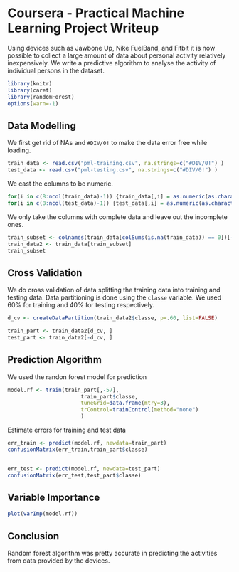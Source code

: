 Coursera - Practical Machine Learning Project Writeup
=====================================================

Using devices such as Jawbone Up, Nike FuelBand, and Fitbit it is now possible to collect a large amount of data about personal activity relatively inexpensively.
We write a predictive algorithm to analyse the activity of individual persons in the dataset.

```r
library(knitr)
library(caret)
library(randomForest)
options(warn=-1)
```
## Data Modelling

We first get rid of NAs and `#DIV/0!` to make the data error free while loading.

```r
train_data <- read.csv("pml-training.csv", na.strings=c("#DIV/0!") )
test_data <- read.csv("pml-testing.csv", na.strings=c("#DIV/0!") )
```
We cast the columns to be numeric.

```r
for(i in c(8:ncol(train_data)-1)) {train_data[,i] = as.numeric(as.character(train_data[,i]))}
for(i in c(8:ncol(test_data)-1)) {test_data[,i] = as.numeric(as.character(test_data[,i]))}
```
We only take the columns with complete data and leave out the incomplete ones.

```r
train_subset <- colnames(train_data[colSums(is.na(train_data)) == 0])[-(1:7)]
train_data2 <- train_data[train_subset]
train_subset
```

## Cross Validation

We do cross validation of data splitting the training data into training and testing data. Data partitioning is done using the `classe` variable.
We used 60% for training and 40% for testing respectively.

```r
d_cv <- createDataPartition(train_data2$classe, p=.60, list=FALSE)

train_part <- train_data2[d_cv, ]
test_part <- train_data2[-d_cv, ]
```

## Prediction Algorithm

We used the randon forest model for prediction

```r
model.rf <- train(train_part[,-57],
                       train_part$classe,
                       tuneGrid=data.frame(mtry=3),
                       trControl=trainControl(method="none")
                       )
```

Estimate errors for training and test data
```r
err_train <- predict(model.rf, newdata=train_part)
confusionMatrix(err_train,train_part$classe)


err_test <- predict(model.rf, newdata=test_part)
confusionMatrix(err_test,test_part$classe)
```

## Variable Importance

```r
plot(varImp(model.rf))
```

## Conclusion

Random forest algorithm was pretty accurate in predicting the activities from data provided by the devices.
